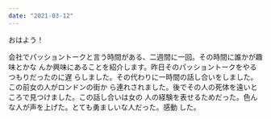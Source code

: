 ```yaml
---
date: "2021-03-12"
---
```


おはよう！

会社でパッショントークと言う時間がある、二週間に一回。その時間に誰かが趣味とかな
んか興味にあることを紹介します。昨日そのパッショントークをやるつもりだったのに遅
らしました。その代わりに一時間の話し合いをしました。この前女の人がロンドンの街か
ら連れされました。後でその人の死体を遠いところで見つけました。この話し合いは女の
人の経験を表せるためだった。色んな人が声を上げた。とても勇ましいな人だった。感動
した。
